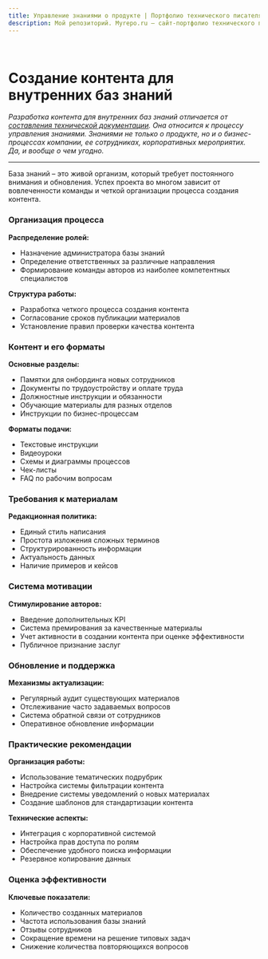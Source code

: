 ```yaml
---
title: Управление знаниями о продукте | Портфолио технического писателя
description: Мой репозиторий. Myrepo.ru – сайт-портфолио технического писателя
---
```



<br />

# Создание контента для внутренних баз знаний

*Разработка контента для внутренних баз знаний отличается от [составления технической документации](./software-documentation-development). Она относится к процессу управления знаниями. Знаниями не только о продукте, но и о бизнес-процессах компании, ее сотрудниках, корпоративных мероприятих. Да, и вообще о чем угодно.*

---

База знаний – это живой организм, который требует постоянного внимания и обновления. Успех проекта во многом зависит от вовлеченности команды и четкой организации процесса создания контента.

### Организация процесса

**Распределение ролей:**
* Назначение администратора базы знаний
* Определение ответственных за различные направления
* Формирование команды авторов из наиболее компетентных специалистов

**Структура работы:**
* Разработка четкого процесса создания контента
* Согласование сроков публикации материалов
* Установление правил проверки качества контента

### Контент и его форматы

**Основные разделы:**
* Памятки для онбординга новых сотрудников
* Документы по трудоустройству и оплате труда
* Должностные инструкции и обязанности
* Обучающие материалы для разных отделов
* Инструкции по бизнес-процессам

**Форматы подачи:**
* Текстовые инструкции
* Видеоуроки
* Схемы и диаграммы процессов
* Чек-листы
* FAQ по рабочим вопросам

### Требования к материалам

**Редакционная политика:**
* Единый стиль написания
* Простота изложения сложных терминов
* Структурированность информации
* Актуальность данных
* Наличие примеров и кейсов

### Система мотивации

**Стимулирование авторов:**
* Введение дополнительных KPI
* Система премирования за качественные материалы
* Учет активности в создании контента при оценке эффективности
* Публичное признание заслуг

### Обновление и поддержка

**Механизмы актуализации:**
* Регулярный аудит существующих материалов
* Отслеживание часто задаваемых вопросов
* Система обратной связи от сотрудников
* Оперативное обновление информации

### Практические рекомендации

**Организация работы:**
* Использование тематических подрубрик
* Настройка системы фильтрации контента
* Внедрение системы уведомлений о новых материалах
* Создание шаблонов для стандартизации контента

**Технические аспекты:**
* Интеграция с корпоративной системой
* Настройка прав доступа по ролям
* Обеспечение удобного поиска информации
* Резервное копирование данных

### Оценка эффективности

**Ключевые показатели:**
* Количество созданных материалов
* Частота использования базы знаний
* Отзывы сотрудников
* Сокращение времени на решение типовых задач
* Снижение количества повторяющихся вопросов
